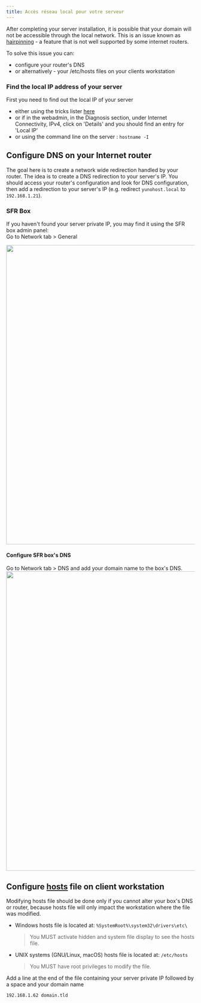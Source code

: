 ```yaml
---
title: Accès réseau local pour votre serveur
---
```


After completing your server installation, it is possible that your domain will not be accessible through the local network. This is an issue known as [hairpinning](http://en.wikipedia.org/wiki/Hairpinning) - a feature that is not well supported by some internet routers.

To solve this issue you can:

- configure your router's DNS
- or alternatively -  your /etc/hosts files on your clients workstation

### Find the local IP address of your server

First you need to find out the local IP of your server

- either using the tricks lister [here](/install/post_install/finding_the_local_ip)
- or if in the webadmin, in the Diagnosis section, under Internet Connectivity, IPv4, click on 'Details' and you should find an entry for 'Local IP'
- or using the command line on the server : `hostname -I`

## Configure DNS on your Internet router

The goal here is to create a network wide redirection handled by your router. The idea is to create a DNS redirection to your server's IP. You should access your router's configuration and look for DNS configuration, then add a redirection to your server's IP (e.g. redirect `yunohost.local` to `192.168.1.21`).

### SFR Box

If you haven't found your server private IP, you may find it using the SFR box admin panel:  
    Go to Network tab > General

<img src="/img/ip_serveur.png" width="800"/>

#### Configure SFR box's DNS

Go to Network tab > DNS and add your domain name to the box's DNS.
<img src="/img/dns_9box.png" width="800"/>

## Configure [hosts](https://en.wikipedia.org/wiki/Host_%28Unix%29) file on client workstation

Modifying hosts file should be done only if you cannot alter your box's DNS or router, because hosts file will only impact the workstation where the file was modified.

- Windows hosts file is located at:
    `%SystemRoot%\system32\drivers\etc\`
    > You MUST activate hidden and system file display to see the hosts file.
- UNIX systems (GNU/Linux, macOS) hosts file is located at:
    `/etc/hosts`
    > You MUST have root privileges to modify the file.

Add a line at the end of the file containing your server private IP followed by a space and your domain name

```bash
192.168.1.62 domain.tld
```
